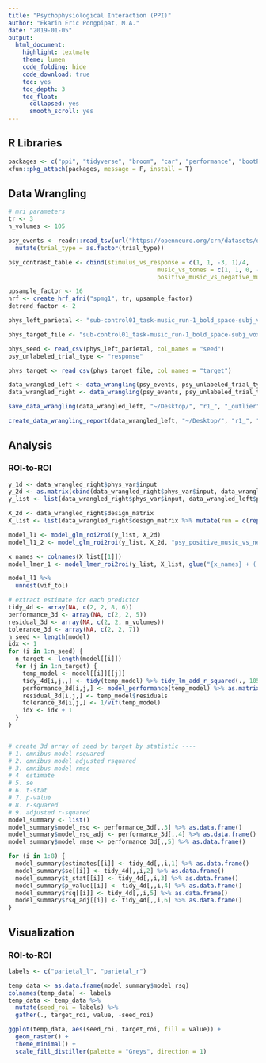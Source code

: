 ```yaml
---
title: "Psychophysiological Interaction (PPI)"
author: "Ekarin Eric Pongpipat, M.A."
date: "2019-01-05"
output: 
  html_document:
    highlight: textmate
    theme: lumen
    code_folding: hide
    code_download: true
    toc: yes
    toc_depth: 3
    toc_float:
      collapsed: yes
      smooth_scroll: yes
---
```


## R Libraries
```r
packages <- c("ppi", "tidyverse", "broom", "car", "performance", "bootPermBroom", "furrr")
xfun::pkg_attach(packages, message = F, install = T)
```

## Data Wrangling
```r
# mri parameters
tr <- 3
n_volumes <- 105

psy_events <- readr::read_tsv(url("https://openneuro.org/crn/datasets/ds000171/snapshots/00001/files/sub-control01:func:sub-control01_task-music_run-1_events.tsv")) %>%
  mutate(trial_type = as.factor(trial_type))

psy_contrast_table <- cbind(stimulus_vs_response = c(1, 1, -3, 1)/4,
                                          music_vs_tones = c(1, 1, 0, -2)/3,
                                          positive_music_vs_negative_music = c(-1, 1, 0, 0)/2)

upsample_factor <- 16
hrf <- create_hrf_afni("spmg1", tr, upsample_factor)
detrend_factor <- 2

phys_left_parietal <- "sub-control01_task-music_run-1_bold_space-subj_vox-32-24-38.csv"

phys_target_file <- "sub-control01_task-music_run-1_bold_space-subj_vox-48-24-36.csv"

phys_seed <- read_csv(phys_left_parietal, col_names = "seed")
psy_unlabeled_trial_type <- "response"

phys_target <- read_csv(phys_target_file, col_names = "target")

data_wrangled_left <- data_wrangling(psy_events, psy_unlabeled_trial_type, psy_contrast_table, phys_seed, detrend_factor, hrf, tr, n_volumes, upsample_factor)
data_wrangled_right <- data_wrangling(psy_events, psy_unlabeled_trial_type, psy_contrast_table, phys_target, detrend_factor, hrf, tr, n_volumes, upsample_factor)
```

```r
save_data_wrangling(data_wrangled_left, "~/Desktop/", "r1_", "_outlier")
```

```r
create_data_wrangling_report(data_wrangled_left, "~/Desktop/", "r1_", "_outlier")
```

## Analysis

### ROI-to-ROI
```r

y_1d <- data_wrangled_right$phys_var$input
y_2d <- as.matrix(cbind(data_wrangled_right$phys_var$input, data_wrangled_left$phys_var$input))
y_list <- list(data_wrangled_right$phys_var$input, data_wrangled_left$phys_var$input)

X_2d <- data_wrangled_right$design_matrix
X_list <- list(data_wrangled_right$design_matrix %>% mutate(run = c(rep(1, 50), rep(2, 55))), data_wrangled_left$design_matrix %>% mutate(run = c(rep(1, 50), rep(2, 55))))

model_l1 <- model_glm_roi2roi(y_list, X_2d)
model_l1_2 <- model_glm_roi2roi(y_list, X_2d, "psy_positive_music_vs_negative_music")

x_names <- colnames(X_list[[1]])
model_lmer_1 <- model_lmer_roi2roi(y_list, X_list, glue("{x_names} + ( {x_names} | run )"))
```


```r
model_l1 %>%
  unnest(vif_tol)

# extract estimate for each predictor
tidy_4d <- array(NA, c(2, 2, 8, 6))
performance_3d <- array(NA, c(2, 2, 5))
residual_3d <- array(NA, c(2, 2, n_volumes))
tolerance_3d <- array(NA, c(2, 2, 7))
n_seed <- length(model)
idx <- 1
for (i in 1:n_seed) {
  n_target <- length(model[[i]])
  for (j in 1:n_target) {
    temp_model <- model[[i]][[j]]
    tidy_4d[i,j,,] <- tidy(temp_model) %>% tidy_lm_add_r_squared(., 105) %>% select(-term) %>% as.matrix()
    performance_3d[i,j,] <- model_performance(temp_model) %>% as.matrix()
    residual_3d[i,j,] <- temp_model$residuals
    tolerance_3d[i,j,] <- 1/vif(temp_model)
    idx <- idx + 1
  }
}


# create 3d array of seed by target by statistic ----
# 1. omnibus model rsquared
# 2. omnibus model adjusted rsquared
# 3. omnibus model rmse
# 4  estimate
# 5. se
# 6. t-stat
# 7. p-value
# 8. r-squared
# 9. adjusted r-squared
model_summary <- list()
model_summary$model_rsq <- performance_3d[,,3] %>% as.data.frame()
model_summary$model_rsq_adj <- performance_3d[,,4] %>% as.data.frame()
model_summary$model_rmse <- performance_3d[,,5] %>% as.data.frame()

for (i in 1:8) {
  model_summary$estimates[[i]] <- tidy_4d[,,i,1] %>% as.data.frame()
  model_summary$se[[i]] <- tidy_4d[,,i,2] %>% as.data.frame()
  model_summary$t_stat[[i]] <- tidy_4d[,,i,3] %>% as.data.frame()
  model_summary$p_value[[i]] <- tidy_4d[,,i,4] %>% as.data.frame()
  model_summary$rsq[[i]] <- tidy_4d[,,i,5] %>% as.data.frame()
  model_summary$rsq_adj[[i]] <- tidy_4d[,,i,6] %>% as.data.frame()
}
```

## Visualization

### ROI-to-ROI
```r
labels <- c("parietal_l", "parietal_r")

temp_data <- as.data.frame(model_summary$model_rsq)
colnames(temp_data) <- labels
temp_data <- temp_data %>% 
  mutate(seed_roi = labels) %>%
  gather(., target_roi, value, -seed_roi)

ggplot(temp_data, aes(seed_roi, target_roi, fill = value)) +
  geom_raster() +
  theme_minimal() +
  scale_fill_distiller(palette = "Greys", direction = 1)
```
